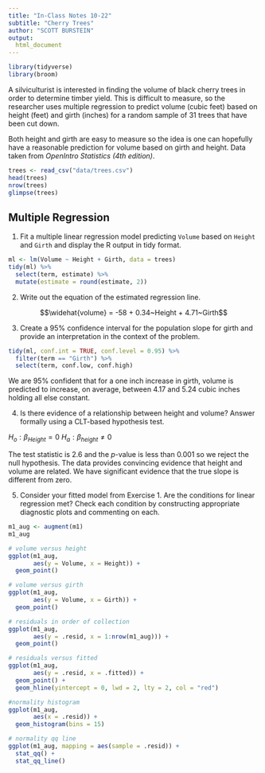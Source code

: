 ```yaml
---
title: "In-Class Notes 10-22"
subtitle: "Cherry Trees"
author: "SCOTT BURSTEIN"
output: 
  html_document
---
```


```r
library(tidyverse)
library(broom)
```

A silviculturist is interested in finding the volume of black cherry trees in 
order to determine timber yield. This is difficult to measure, so the researcher 
uses multiple regression to predict volume (cubic feet) based on height (feet) 
and girth (inches) for a random sample of 31 trees that have been cut down.

Both height and girth are easy to measure so the idea is one can hopefully 
have a reasonable prediction for volume based on girth and height. Data 
taken from *OpenIntro Statistics (4th edition)*.

```r
trees <- read_csv("data/trees.csv")
head(trees)
nrow(trees)
glimpse(trees)
```

## Multiple Regression

1. Fit a multiple linear regression model predicting `Volume` based on `Height`
and `Girth` and display the R output in tidy format.

```r
ml <- lm(Volume ~ Height + Girth, data = trees)
tidy(ml) %>% 
  select(term, estimate) %>% 
  mutate(estimate = round(estimate, 2))
```

2. Write out the equation of the estimated regression line.

$$\widehat{volume} = -58 + 0.34~Height + 4.71~Girth$$

3. Create a 95% confidence interval for the population slope for girth and 
provide an interpretation in the context of the problem.

```r
tidy(ml, conf.int = TRUE, conf.level = 0.95) %>% 
  filter(term == "Girth") %>% 
  select(term, conf.low, conf.high)
```

We are 95% confident that for a one inch increase in girth, volume is predicted 
to increase, on average, between 4.17 and 5.24 cubic inches holding all else 
constant.

4. Is there evidence of a relationship between height and volume? Answer 
formally using a CLT-based hypothesis test.

$H_o: \beta_{Height} = 0$
$H_a: \beta_{height} \neq 0$

The test statistic is 2.6 and the $p$-value is less than 0.001 so we reject the 
null hypothesis. The data provides convincing evidence that height and volume 
are related. We have significant evidence that the true slope is different from 
zero.

5. Consider your fitted model from Exercise 1. Are the conditions for linear 
regression met? Check each condition by constructing appropriate diagnostic 
plots and commenting on each.

```r
m1_aug <- augment(m1)
m1_aug
```

```r
# volume versus height
ggplot(m1_aug,
       aes(y = Volume, x = Height)) +
  geom_point()

# volume versus girth
ggplot(m1_aug, 
       aes(y = Volume, x = Girth)) +
  geom_point()

# residuals in order of collection
ggplot(m1_aug,
       aes(y = .resid, x = 1:nrow(m1_aug))) +
  geom_point()

# residuals versus fitted
ggplot(m1_aug,
       aes(y = .resid, x = .fitted)) +
  geom_point() +
  geom_hline(yintercept = 0, lwd = 2, lty = 2, col = "red")

#normality histogram
ggplot(m1_aug,
       aes(x = .resid)) +
  geom_histogram(bins = 15)

# normality qq line
ggplot(m1_aug, mapping = aes(sample = .resid)) +
  stat_qq() +
  stat_qq_line()
```




